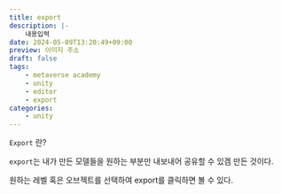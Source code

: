 ```yaml
---
title: export
description: |-
    내용입력
date: 2024-05-09T13:20:49+09:00
preview: 이미지 주소
draft: false
tags:
    - metaverse academy
    - unity
    - editor
    - export
categories:
    - unity
---
```


```Export``` 란?

```export```는 내가 만든 모델들을 원하는 부분만 내보내어 공유할 수 있겜 만든 것이다.

원하는 레벨 혹은 오브젝트를 선택하여 export를 클릭하면 볼 수 있다.

